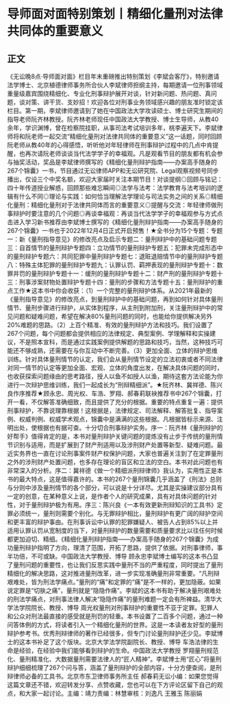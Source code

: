 # 导师面对面特别策划丨精细化量刑对法律共同体的重要意义
## 正文
《无讼晚8点·导师面对面》栏目年末重磅推出特别策划《李斌会客厅》，特别邀请法学博士、北京植德律师事务所合伙人李斌律师担纲主持，每期邀请一位刑事领域重量级嘉宾围绕精细化、专业化刑事辩护展开对谈，针对新问题、热问题、真问题，谈对策、讲干货、支妙招！欢迎各位对刑事业务领域感兴趣的朋友准时锁定该栏目。第一期，李斌律师邀请到了她在中国政法大学攻读硕士、博士研究生期间的指导老师阮齐林教授。阮齐林老师现任中国政法大学教授、博士生导师，从教40余年，学识渊博，曾在检察院挂职，从事司法考试培训多年，桃李遍天下。李斌律师将和阮老师一起交流“精细化量刑对法律共同体的重要意义”这一话题，同时回顾阮老师从教40年的心得感悟，听听他对年轻律师在刑事辩护过程中的几点中肯提醒，也再次请阮老师谈谈当代法学学子的幸福观。凡是观看节目的朋友都有机会参与抽奖活动，奖品是李斌律师撰写的《精细化量刑辩护指南——办案高手随身的267个锦囊》一书，节目通过无讼律师APP和无讼研究院、Legal观察视频号同步播出，仅设三个中奖名额，欢迎大家届时关注本期节目！对谈提纲◎回顾与铭记：四十年传道授业解惑，回顾那些难忘瞬间◎法学与法考：法学教育与法考培训的逻辑有什么不同◎理论与实践：如何恰当理解法学理论与司法实务之间的关系◎精细化量刑：精细化量刑对于法律共同体而言的重要意义◎提醒与交流：年轻律师做刑事辩护时要注意的几个问题◎再谈幸福观：再谈当代法学学子的幸福观参与方式点击进入学习新书推荐由李斌博士撰写的《精细化量刑辩护指南——办案高手随身的267个锦囊》一书也于2022年12月4日正式开启预售！★全书分为15个专题：专题一：新《量刑指导意见》的修改亮点及启示专题二：量刑辩护中的基础问题专题三：自首情节的量刑辩护专题四：立功情节的量刑辩护专题五：犯罪未完成形态中的量刑辩护专题六：共同犯罪中量刑辩护专题七：退赃退赔情节中的量刑辩护专题八：特殊主体犯罪的量刑辩护专题九：认罪认罚、羁押表现的量刑辩护专题十：数罪并罚的量刑辩护专题十一：缓刑的量刑辩护专题十二：财产刑的量刑辩护专题十三：刑事涉案财物处置辩护专题十四：量刑的步骤和方法专题十五：量刑辩护的重点工作★这本书中你会收获：（1）一个完整的量刑辩护体系。从2021年最新的《量刑指导意见》的修改亮点，到量刑辩护中的基础问题，再到如何针对具体量刑情节、量刑步骤进行辩护，从实体到程序，从主刑到附加刑，关注量刑辩护中的常见问题和疑难问题，希望在解决80%量刑问题的同时，也能给你提供解决另外20%难题的思路。（2）上百个精准、有效的量刑辩护方法和技巧。我们设置了267个问题，每个问题都会提供相应的法律规定、典型案例、学理解释和实操建议，不是照本宣科，而是通过实践案例提供解题的思路和技巧，当然，这种技巧可能还不够成熟，还需要在与你互动中不断完善。（3）更加全面、立体的辩护思维训练。针对具体量刑情节的认定，我们会从量刑情节设定的立法初衷或者不同法律对同一情节的认定等更加全面、宏观、立体的角度出发，在解决具体问题的同时，也收获探索问题缘由的思考路径，授人以鱼不如授人以渔，期待这套方法论能为你进行一次辩护思维训练，我们一起成长为“刑辩精细派”。★阮齐林、冀祥德、陈兴良作序推荐★顾永忠、周光权、车浩、罗翔、郝春莉联袂推荐书中267个锦囊，打开一看，不仅解答准确细致，而且提供了充分的根据。重要的特点重复一遍：提供刑事辩护，不靠说理靠根据！这根据是，法律规定、司法解释、解答批复、指导案例、权威判例、权威学术观点，锦囊中是满满的这些根据。凡根据皆标示来源、注明出处，使根据也有据可查。十分切合刑事辩护实务。序一：阮齐林《量刑辩护的好帮手》值得肯定的是，本书对量刑辩护关键问题的提炼没有止步于传统的量刑情节识别与适用，而是扩展到了财产刑适用以及涉刑财产处置等新型、疑难问题。最近实务界也一直在讨论刑事案件财产权保护问题，大家也普遍关注到了在定罪量刑之外的涉刑财产处置问题，也多存在理论的盲区和立法的空白。本书对此问题也有非常深入的分析。序二：冀祥德《做一个精细派刑辩律师》我认为，实用性正是本书的最大特点，这是值得嘉许的。本书的267个量刑锦囊几乎涵盖了《刑法》总则与分则中涉及量刑情节的各个部分，可以说是十分详尽。尤其是实操建议部分具有一定的创意，在某种意义上说，是作者个人的研究成果，具有对具体问题的针对性，对于量刑辩护极为有用。序三：陈兴良《一本有效更新刑辩知识的工具书》定罪必须统一，量刑则需要个别化。与无罪辩护相比，量刑辩护有更广阔的辩护空间和更丰富的辩护事由。在刑事诉讼中认罪的犯罪嫌疑人、被告人占到85%以上并适用认罪认罚从宽制度的当下，对量刑辩护的数量需要和质量要求比以往任何时候都更加迫切、精细。《精细化量刑辩护指南——办案高手随身的267个锦囊》为成功量刑辩护指明了方向，理清了范围，开拓了思路，提供了依据。对刑事律师，事半功倍，不可或缺。中国政法大学教授、博导  顾永忠李斌博士编写的这本书凸显了量刑问题的重要性，也让我们反思实践中量刑不当的严重程度，同时提出了量刑精细化的解决思路，这对推进量刑改革，进一步实现准确量刑非常重要。“凡刑辩艰难处，皆为刑法学痛点。”量刑的“痛”和定罪的“痛”是不一样的，更加隐蔽。如果说定罪是“切肤之痛”，量刑就是“隐隐作痛”。李斌的这本书有助于解决量刑艰难处的刑法学痛点，对刑事法律人解决“隐隐作痛”的量刑难题一定会有所裨益。清华大学法学院院长、教授、博导 周光权量刑对刑事辩护的重要性不亚于定罪。犯罪人和公众对刑法最直接的感受就是刑罚的轻重。本书设置了二百多个问题，通过一种问答体例的方式，将读者引入一个精细化量刑的世界。这是一本读者友好型的量刑辩护参考书。优秀刑辩律师的著作已经很多，但专门讨论量刑辩护还少见。李斌博士的这本书补足了这个版块。北京大学法学院副院长、教授、博导 车浩法律的生命是经验，在经验中我们能够看到辩护的生命。中国政法大学教授 罗翔量刑规范化、量刑精准化、大数据量刑需要法律人的“匠人精神”。李斌博士用“匠心”将量刑辩护细细梳理了267个问与答，涵盖了量刑辩护的全部内容，十分方便查阅，是刑辩律师必备的工具书。北京市东卫律师事务所主任 郝春莉无讼小编：如果您觉得这篇文章还不错，欢迎转发分享、点赞收藏，您也可以在下方评论区留下自己的观点，和大家一起讨论。主编：靖力责编：林慧审核：刘逸凡 王雅玉 陈丽娟